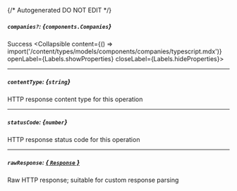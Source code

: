 {/* Autogenerated DO NOT EDIT  */}

##### `companies?`: *{`components.Companies`}*
Success
<Collapsible content={() => import('/content/types/models/components/companies/typescript.mdx')} openLabel={Labels.showProperties} closeLabel={Labels.hideProperties}>
</Collapsible>

---
##### `contentType`: *{`string`}*
HTTP response content type for this operation

---
##### `statusCode`: *{`number`}*
HTTP response status code for this operation

---
##### `rawResponse`: [*{ `Response` }*](https://developer.mozilla.org/en-US/docs/Web/API/Response)
Raw HTTP response; suitable for custom response parsing


